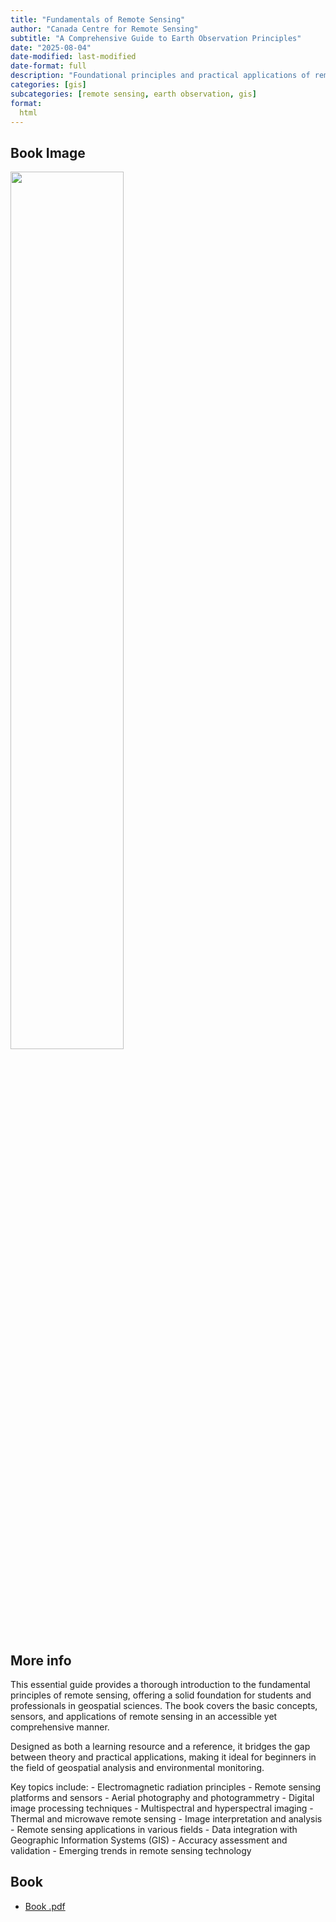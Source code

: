 ```yaml
---
title: "Fundamentals of Remote Sensing"
author: "Canada Centre for Remote Sensing"
subtitle: "A Comprehensive Guide to Earth Observation Principles"
date: "2025-08-04"
date-modified: last-modified
date-format: full
description: "Foundational principles and practical applications of remote sensing technologies"
categories: [gis]
subcategories: [remote sensing, earth observation, gis]
format:
  html
---
```


## Book Image

![](/books/FundamentalsOfRemoteSensing.png){width="60%"}

## More info

This essential guide provides a thorough introduction to the fundamental principles of remote sensing, offering a solid foundation for students and professionals in geospatial sciences. The book covers the basic concepts, sensors, and applications of remote sensing in an accessible yet comprehensive manner.

Designed as both a learning resource and a reference, it bridges the gap between theory and practical applications, making it ideal for beginners in the field of geospatial analysis and environmental monitoring.

Key topics include:
- Electromagnetic radiation principles
- Remote sensing platforms and sensors
- Aerial photography and photogrammetry
- Digital image processing techniques
- Multispectral and hyperspectral imaging
- Thermal and microwave remote sensing
- Image interpretation and analysis
- Remote sensing applications in various fields
- Data integration with Geographic Information Systems (GIS)
- Accuracy assessment and validation
- Emerging trends in remote sensing technology

## Book

- [Book .pdf](/books/FundamentalsOfRemoteSensing.pdf){width="60%"}
